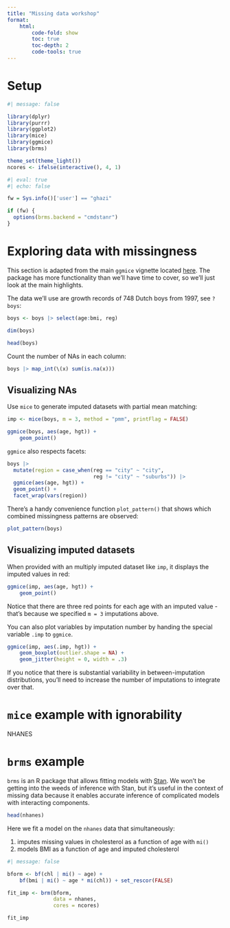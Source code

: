 ```yaml
---
title: "Missing data workshop"
format: 
    html:
        code-fold: show 
        toc: true
        toc-depth: 2
        code-tools: true
---
```



# Setup

```r
#| message: false

library(dplyr)
library(purrr)
library(ggplot2)
library(mice)
library(ggmice)
library(brms)

theme_set(theme_light())
ncores <- ifelse(interactive(), 4, 1)
```

```r
#| eval: true
#| echo: false

fw = Sys.info()['user'] == "ghazi"

if (fw) {
  options(brms.backend = "cmdstanr")
}
```

# Exploring data with missingness

This section is adapted from the main `ggmice` vignette located [here](https://amices.org/ggmice/articles/ggmice.html#the-ggmice-function). The package has more functionality than we'll have time to cover, so we'll just look at the main highlights.

The data we'll use are growth records of 748 Dutch boys from 1997, see `?boys`:

```r
boys <- boys |> select(age:bmi, reg)

dim(boys)

head(boys)
```

Count the number of NAs in each column:

```r
boys |> map_int(\(x) sum(is.na(x)))
```

## Visualizing NAs

Use `mice` to generate imputed datasets with partial mean matching:

```r
imp <- mice(boys, m = 3, method = "pmm", printFlag = FALSE)
```

```r
ggmice(boys, aes(age, hgt)) + 
    geom_point()
```

`ggmice` also respects facets:

```r
boys |> 
  mutate(region = case_when(reg == "city" ~ "city",
                            reg != "city" ~ "suburbs")) |> 
  ggmice(aes(age, hgt)) + 
  geom_point() + 
  facet_wrap(vars(region))
```

There's a handy convenience function `plot_pattern()` that shows which combined missingness patterns are observed:

```r
plot_pattern(boys)
```


## Visualizing imputed datasets 

When provided with an multiply imputed dataset like `imp`, it displays the imputed values in red:

```r
ggmice(imp, aes(age, hgt)) + 
    geom_point()
```

Notice that there are three red points for each age with an imputed value - that's because we specified `m = 3` imputations above.

You can also plot variables by imputation number by handing the special variable `.imp` to `ggmice`.

```r
ggmice(imp, aes(.imp, hgt)) + 
    geom_boxplot(outlier.shape = NA) + 
    geom_jitter(height = 0, width = .3)
```

If you notice that there is substantial variability in between-imputation distributions, you'll need to increase the number of imputations to integrate over that.


# `mice` example with ignorability

NHANES

# `brms` example 

`brms` is an R package that allows fitting models with [Stan](https://mc-stan.org/). We won't be getting into the weeds of inference with Stan, but it's useful in the context of missing data because it enables accurate inference of complicated models with interacting components. 

```r
head(nhanes)
```

Here we fit a model on the `nhanes` data that simultaneously:

1. imputes missing values in cholesterol as a function of age with `mi()`
1. models BMI as a function of age and imputed cholesterol

```r
#| message: false

bform <- bf(chl | mi() ~ age) + 
    bf(bmi | mi() ~ age * mi(chl)) + set_rescor(FALSE)  

fit_imp <- brm(bform,
               data = nhanes, 
               cores = ncores)
```

```r
fit_imp
```


